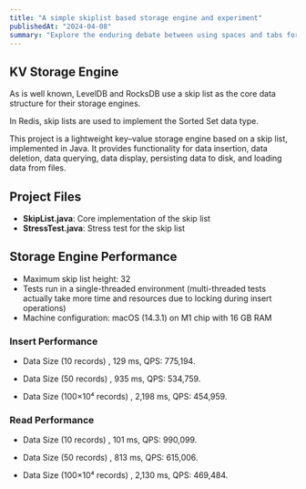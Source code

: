 ```yaml
---
title: "A simple skiplist based storage engine and experiment"
publishedAt: "2024-04-08"
summary: "Explore the enduring debate between using spaces and tabs for code indentation, and why this choice matters more than you might think."
---
```


## KV Storage Engine

As is well known, LevelDB and RocksDB use a skip list as the core data structure for their storage engines.

In Redis, skip lists are used to implement the Sorted Set data type.

This project is a lightweight key–value storage engine based on a skip list, implemented in Java. It provides functionality for data insertion, data deletion, data querying, data display, persisting data to disk, and loading data from files.

## Project Files

- **SkipList.java**: Core implementation of the skip list
- **StressTest.java**: Stress test for the skip list

## Storage Engine Performance

- Maximum skip list height: 32
- Tests run in a single-threaded environment (multi-threaded tests actually take more time and resources due to locking during insert operations)
- Machine configuration: macOS (14.3.1) on M1 chip with 16 GB RAM

### Insert Performance

- Data Size (10 records) , 129 ms, QPS: 775,194.

- Data Size (50 records) , 935 ms, QPS: 534,759.

- Data Size (100×10⁴ records) , 2,198 ms, QPS: 454,959.

### Read Performance

- Data Size (10 records) , 101 ms, QPS: 990,099.

- Data Size (50 records) , 813 ms, QPS: 615,006.

- Data Size (100×10⁴ records) , 2,130 ms, QPS: 469,484.

